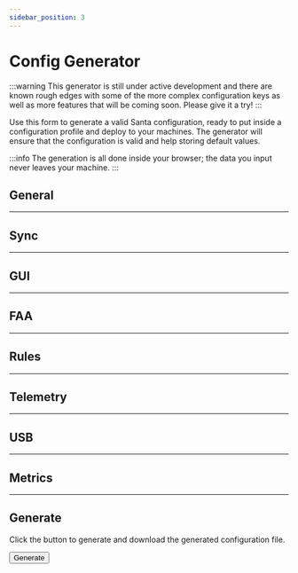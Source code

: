 ```yaml
---
sidebar_position: 3
---
```



# Config Generator

:::warning
This generator is still under active development and there are known rough
edges with some of the more complex configuration keys as well as more features
that will be coming soon. Please give it a try!
:::

Use this form to generate a valid Santa configuration, ready to put inside a
configuration profile and deploy to your machines. The generator will ensure
that the configuration is valid and help storing default values.

:::info
The generation is all done inside your browser; the data you input never leaves
your machine.
:::


<ConfigGeneratorForm>

## General

<ConfigGeneratorSection list={SantaConfigKeyGroups.general} />

---

## Sync

<ConfigGeneratorSection list={SantaConfigKeyGroups.sync} />

---

## GUI

<ConfigGeneratorSection list={SantaConfigKeyGroups.gui} />

---

## FAA

<ConfigGeneratorSection list={SantaConfigKeyGroups.faa} />

---

## Rules

<ConfigGeneratorSection list={SantaConfigKeyGroups.rules} />

---

## Telemetry

<ConfigGeneratorSection list={SantaConfigKeyGroups.telemetry} />

---

## USB

<ConfigGeneratorSection list={SantaConfigKeyGroups.usb} />

---

## Metrics

<ConfigGeneratorSection list={SantaConfigKeyGroups.metrics} />

---

## Generate

Click the button to generate and download the generated configuration file.

<Button type="submit">Generate</Button>

</ConfigGeneratorForm>

